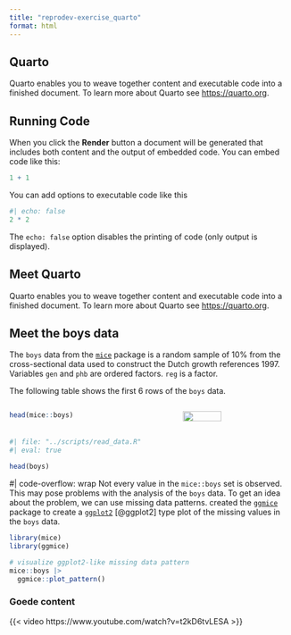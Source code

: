 ```yaml
---
title: "reprodev-exercise_quarto"
format: html
---
```


## Quarto

Quarto enables you to weave together content and executable code into a finished document. To learn more about Quarto see [https://quarto.org](https://quarto.org).

## Running Code

When you click the **Render** button a document will be generated that includes both content and the output of embedded code. You can embed code like this:

```r
1 + 1
```

You can add options to executable code like this 

```r
#| echo: false
2 * 2
```

The `echo: false` option disables the printing of code (only output is displayed).

## Meet Quarto

Quarto enables you to weave together content and executable code into a finished document. 
To learn more about Quarto see [https://quarto.org](https://quarto.org).

## Meet the boys data 

The `boys` data from the [`mice`](https://github.com/amices/mice){.pkg} package is a random sample of 10% from the cross-sectional data used to construct the Dutch growth references 1997. Variables `gen` and `phb` are ordered factors. `reg` is a factor.

The following table shows the first 6 rows of the `boys` data.

:::: {.columns}
::: {.column width="60%"}
```r
head(mice::boys)
```
:::

::: {.column width="40%"}
![](https://amices.org/mice/logo.png){fig-align="right" width=60%}
::: 
::::


```r
#| file: "../scripts/read_data.R"
#| eval: true 
```

```r
head(boys)
``` 

#| code-overflow: wrap
Not every value in the `mice::boys` set is observed. This may pose problems with the analysis of the `boys` data. To get an idea about the problem, we can use missing data patterns. created the [`ggmice`](https://github.com/amices/ggmice){.pkg} package to create a [`ggplot2`](https://ggplot2.tidyverse.org){.pkg} [@ggplot2] type plot of the missing values in the `boys` data.

```r
library(mice)
library(ggmice)

# visualize ggplot2-like missing data pattern
mice::boys |> 
  ggmice::plot_pattern()
```


### Goede content
{{< video https://www.youtube.com/watch?v=t2kD6tvLESA >}}
